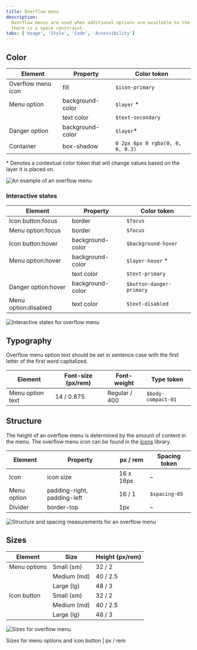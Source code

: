 ```yaml
---
title: Overflow menu
description:
  Overflow menus are used when additional options are available to the user and
  there is a space constraint.
tabs: ['Usage', 'Style', 'Code', 'Accessibility']
---
```


## Color

| Element            | Property         | Color token                      |
| ------------------ | ---------------- | -------------------------------- |
| Overflow menu icon | fill             | `$icon-primary`                  |
| Menu option        | background-color | `$layer` \*                      |
|                    | text color       | `$text-secondary`                |
| Danger option      | background-color | `$layer`\*                       |
| Container          | box-shadow       | `0 2px 6px 0 rgba(0, 0, 0, 0.3)` |

<Caption>
  * Denotes a contextual color token that will change values based on the layer
  it is placed on.
</Caption>

<Row>
<Column colLg={8}>

![An example of an overflow menu](images/overflow-menu-style-1.png)

</Column>
</Row>

### Interactive states

| Element              | Property         | Color token              |
| -------------------- | ---------------- | ------------------------ |
| Icon button:focus    | border           | `$focus`                 |
| Menu option:focus    | border           | `$focus`                 |
| Icon button:hover    | background-color | `$background-hover`      |
| Menu option:hover    | background-color | `$layer-hover` \*        |
|                      | text color       | `$text-primary`          |
| Danger option:hover  | background-color | `$button-danger-primary` |
| Menu option:disabled | text color       | `$text-disabled`         |

<Row>
<Column colLg={12}>

![Interactive states for overflow menu](images/overflow-menu-style-2.png)

</Column>
</Row>

## Typography

Overflow menu option text should be set in sentence case with the first letter
of the first word capitalized.

| Element          | Font-size (px/rem) | Font-weight   | Type token         |
| ---------------- | ------------------ | ------------- | ------------------ |
| Menu option text | 14 / 0.875         | Regular / 400 | `$body-compact-01` |

## Structure

The height of an overflow menu is determined by the amount of content in the
menu. The overflow menu icon can be found in the
[icons](/elements/icons/library) library.

| Element     | Property                    | px / rem  | Spacing token |
| ----------- | --------------------------- | --------- | ------------- |
| Icon        | icon size                   | 16 x 16px | –             |
| Menu option | padding-right, padding-left | 16 / 1    | `$spacing-05` |
| Divider     | border-top                  | 1px       | –             |

<div className="image--fixed">

![Structure and spacing measurements for an overflow menu](images/overflow-menu-style-4.png)

</div>

## Sizes

| Element      | Size        | Height (px/rem) |
| ------------ | ----------- | --------------- |
| Menu options | Small (sm)  | 32 / 2          |
|              | Medium (md) | 40 / 2.5        |
|              | Large (lg)  | 48 / 3          |
| Icon button  | Small (sm)  | 32 / 2          |
|              | Medium (md) | 40 / 2.5        |
|              | Large (lg)  | 48 / 3          |

<div className="image--fixed">

![Sizes for overflow menu](images/overflow-menu-style-size.png)

</div>

<Caption>Sizes for menu options and icon button | px / rem</Caption>
